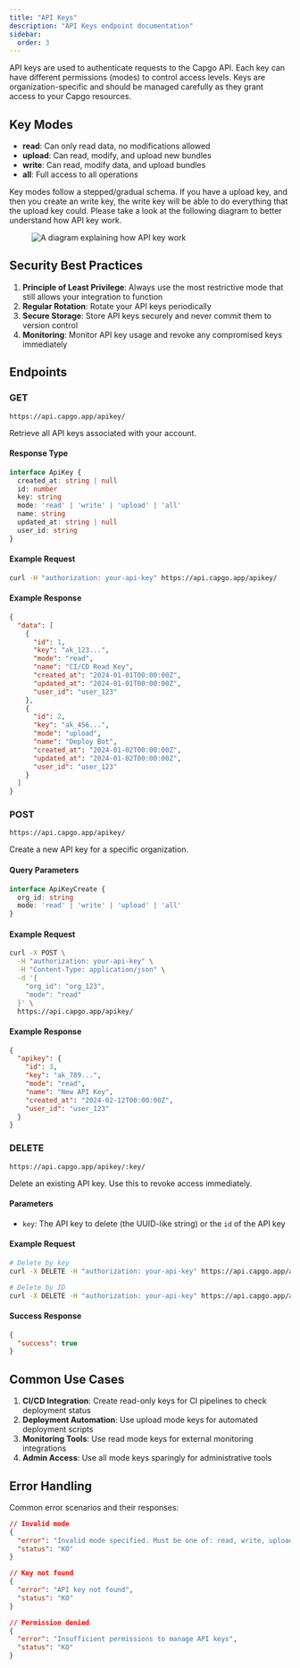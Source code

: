 ```yaml
---
title: "API Keys"
description: "API Keys endpoint documentation"
sidebar:
  order: 3
---
```


API keys are used to authenticate requests to the Capgo API. Each key can have different permissions (modes) to control access levels. Keys are organization-specific and should be managed carefully as they grant access to your Capgo resources.

## Key Modes

- **read**: Can only read data, no modifications allowed
- **upload**: Can read, modify, and upload new bundles
- **write**: Can read, modify data, and upload bundles
- **all**: Full access to all operations

Key modes follow a stepped/gradual schema. If you have a upload key, and then you create an write key, the write key will be able to do everything that the upload key could.
Please take a look at the following diagram to better understand how API key work.

<figure><img style="margin-left: auto; margin-right: auto" src="/capgo_apikeys_diagram.webp" alt="A diagram explaining how API key work" /><figcaption></figcaption></figure>

## Security Best Practices

1. **Principle of Least Privilege**: Always use the most restrictive mode that still allows your integration to function
2. **Regular Rotation**: Rotate your API keys periodically
3. **Secure Storage**: Store API keys securely and never commit them to version control
4. **Monitoring**: Monitor API key usage and revoke any compromised keys immediately

## Endpoints

### GET

`https://api.capgo.app/apikey/`

Retrieve all API keys associated with your account.

#### Response Type

```typescript
interface ApiKey {
  created_at: string | null
  id: number
  key: string
  mode: 'read' | 'write' | 'upload' | 'all'
  name: string
  updated_at: string | null
  user_id: string
}
```

#### Example Request

```bash
curl -H "authorization: your-api-key" https://api.capgo.app/apikey/
```

#### Example Response

```json
{
  "data": [
    {
      "id": 1,
      "key": "ak_123...",
      "mode": "read",
      "name": "CI/CD Read Key",
      "created_at": "2024-01-01T00:00:00Z",
      "updated_at": "2024-01-01T00:00:00Z",
      "user_id": "user_123"
    },
    {
      "id": 2,
      "key": "ak_456...",
      "mode": "upload",
      "name": "Deploy Bot",
      "created_at": "2024-01-02T00:00:00Z",
      "updated_at": "2024-01-02T00:00:00Z",
      "user_id": "user_123"
    }
  ]
}
```

### POST

`https://api.capgo.app/apikey/`

Create a new API key for a specific organization.

#### Query Parameters

```typescript
interface ApiKeyCreate {
  org_id: string
  mode: 'read' | 'write' | 'upload' | 'all'
}
```

#### Example Request

```bash
curl -X POST \
  -H "authorization: your-api-key" \
  -H "Content-Type: application/json" \
  -d '{
    "org_id": "org_123",
    "mode": "read"
  }' \
  https://api.capgo.app/apikey/
```

#### Example Response

```json
{
  "apikey": {
    "id": 3,
    "key": "ak_789...",
    "mode": "read",
    "name": "New API Key",
    "created_at": "2024-02-12T00:00:00Z",
    "user_id": "user_123"
  }
}
```

### DELETE

`https://api.capgo.app/apikey/:key/`

Delete an existing API key. Use this to revoke access immediately.

#### Parameters
- `key`: The API key to delete (the UUID-like string) or the `id` of the API key

#### Example Request

```bash
# Delete by key
curl -X DELETE -H "authorization: your-api-key" https://api.capgo.app/apikey/ak_123.../

# Delete by ID
curl -X DELETE -H "authorization: your-api-key" https://api.capgo.app/apikey/1/
```

#### Success Response

```json
{
  "success": true
}
```

## Common Use Cases

1. **CI/CD Integration**: Create read-only keys for CI pipelines to check deployment status
2. **Deployment Automation**: Use upload mode keys for automated deployment scripts
3. **Monitoring Tools**: Use read mode keys for external monitoring integrations
4. **Admin Access**: Use all mode keys sparingly for administrative tools

## Error Handling

Common error scenarios and their responses:

```json
// Invalid mode
{
  "error": "Invalid mode specified. Must be one of: read, write, upload, all",
  "status": "KO"
}

// Key not found
{
  "error": "API key not found",
  "status": "KO"
}

// Permission denied
{
  "error": "Insufficient permissions to manage API keys",
  "status": "KO"
}
``` 
